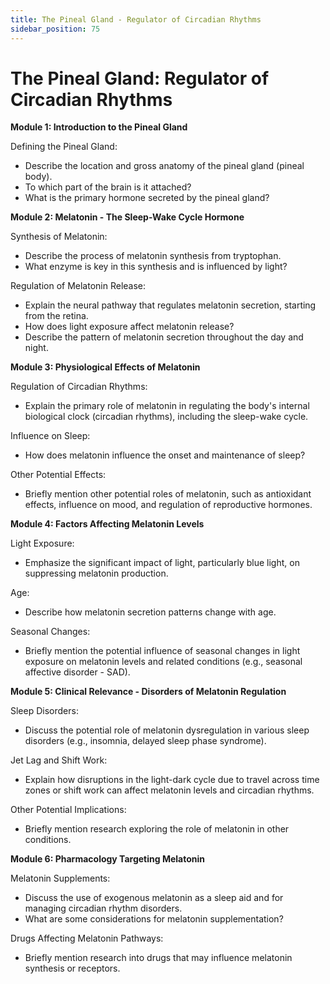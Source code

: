 ```yaml
---
title: The Pineal Gland - Regulator of Circadian Rhythms
sidebar_position: 75
---
```


# The Pineal Gland: Regulator of Circadian Rhythms

**Module 1: Introduction to the Pineal Gland**

Defining the Pineal Gland:
* Describe the location and gross anatomy of the pineal gland (pineal body).
* To which part of the brain is it attached?
* What is the primary hormone secreted by the pineal gland?

**Module 2: Melatonin - The Sleep-Wake Cycle Hormone**

Synthesis of Melatonin:
* Describe the process of melatonin synthesis from tryptophan.
* What enzyme is key in this synthesis and is influenced by light?

Regulation of Melatonin Release:
* Explain the neural pathway that regulates melatonin secretion, starting from the retina.
* How does light exposure affect melatonin release?
* Describe the pattern of melatonin secretion throughout the day and night.

**Module 3: Physiological Effects of Melatonin**

Regulation of Circadian Rhythms:
* Explain the primary role of melatonin in regulating the body's internal biological clock (circadian rhythms), including the sleep-wake cycle.

Influence on Sleep:
* How does melatonin influence the onset and maintenance of sleep?

Other Potential Effects:
* Briefly mention other potential roles of melatonin, such as antioxidant effects, influence on mood, and regulation of reproductive hormones.

**Module 4: Factors Affecting Melatonin Levels**

Light Exposure:
* Emphasize the significant impact of light, particularly blue light, on suppressing melatonin production.

Age:
* Describe how melatonin secretion patterns change with age.

Seasonal Changes:
* Briefly mention the potential influence of seasonal changes in light exposure on melatonin levels and related conditions (e.g., seasonal affective disorder - SAD).

**Module 5: Clinical Relevance - Disorders of Melatonin Regulation**

Sleep Disorders:
* Discuss the potential role of melatonin dysregulation in various sleep disorders (e.g., insomnia, delayed sleep phase syndrome).

Jet Lag and Shift Work:
* Explain how disruptions in the light-dark cycle due to travel across time zones or shift work can affect melatonin levels and circadian rhythms.

Other Potential Implications:
* Briefly mention research exploring the role of melatonin in other conditions.

**Module 6: Pharmacology Targeting Melatonin**

Melatonin Supplements:
* Discuss the use of exogenous melatonin as a sleep aid and for managing circadian rhythm disorders.
* What are some considerations for melatonin supplementation?

Drugs Affecting Melatonin Pathways:
* Briefly mention research into drugs that may influence melatonin synthesis or receptors.